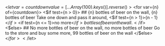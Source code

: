 <$let var={countdown} value={[...Array(100).keys()].reverse()}>
  <$for var={n} of={countdown}>
    <$if test={n > 0}>
      ## {n} bottles of beer on the wall, {n} bottles of beer
      Take one down and pass it around,
      <$if test={n > 1}>{n - 1}</$if> <$if test={n <= 1}>no more</$if>
      bottles of beer on the wall.
    </$if>
    <$else>
      ## No more bottles of beer on the wall, no more bottles of beer
      Go to the store and buy some more, 99 bottles of beer on the wall
    </$else>
  </$for>
</$let>

